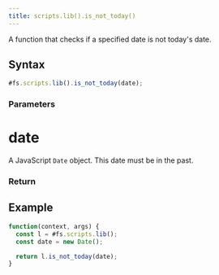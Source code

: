 ```yaml
---
title: scripts.lib().is_not_today()
---
```


A function that checks if a specified date is not today's date.

## Syntax

```js
#fs.scripts.lib().is_not_today(date);
```

### Parameters

# date

A JavaScript `Date` object. This date must be in the past.

### Return

## Example

```js
function(context, args) {
  const l = #fs.scripts.lib();
  const date = new Date();

  return l.is_not_today(date);
}
```
